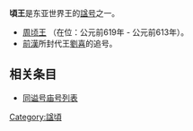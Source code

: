 '''頃王'''是东亚世界王的[[諡|諡号]]之一。

* [[周顷王|周顷王]] （在位：公元前619年 - 公元前613年）。
* [[前漢|前漢]]所封代王[[劉喜_(代王)|劉喜]]的追号。

== 相关条目 ==
* [[同谥号庙号列表|同谥号庙号列表]]

[[Category:諡頃|Category:諡頃]]
{{disambig}}